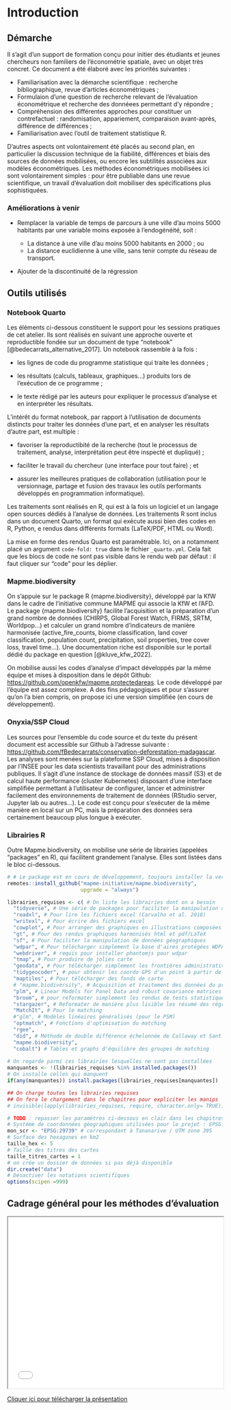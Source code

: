 # Introduction {.unnumbered}

## Démarche

Il s'agit d'un support de formation conçu pour initier des étudiants et jeunes chercheurs non familiers de l'économétrie spatiale, avec un objet très concret. Ce document a été élaboré avec les priorités suivantes :

-   Familiarisation avec la démarche scientifique : recherche bibliographique, revue d'articles économétriques ;
-   Formulaion d'une question de recherche relevant de l'évaluation économétrique et recherche des donnéees permettant d'y répondre ;
-   Compréhension des différentes approches pour constituer un contrefactuel : randomisation, appariement, comparaison avant-après, différence de différences ;
-   Familiarisation avec l'outil de traitement statistique R.

D'autres aspects ont volontairement été placés au second plan, en particulier la discussion technique de la fiabilité, différences et biais des sources de données mobilisées, ou encore les subtilités associées aux modèles économétriques. Les méthodes économétriques mobilisées ici sont volontairement simples : pour être publiable dans une revue scientifique, un travail d'évaluation doit mobiliser des spécifications plus sophistiquées.

### Améliorations à venir

-   Remplacer la variable de temps de parcours à une ville d'au moins 5000 habitants par une variable moins exposée à l'endogénéité, soit :

    -   La distance à une ville d'au moins 5000 habitants en 2000 ; ou
    -   La distance euclidienne à une ville, sans tenir compte du réseau de transport.

-   Ajouter de la discontinuité de la régression

## Outils utilisés

### Notebook Quarto

Les éléments ci-dessous constituent le support pour les sessions pratiques de cet atelier. Ils sont réalisés en suivant une approche ouverte et reproductible fondée sur un document de type "notebook" [@bedecarrats_alternative_2017]. Un notebook rassemble à la fois :

-   les lignes de code du programme statistique qui traite les données ;

-   les résultats (calculs, tableaux, graphiques...) produits lors de l'exécution de ce programme ;

-   le texte rédigé par les auteurs pour expliquer le processus d'analyse et en interpréter les résultats.

L'intérêt du format notebook, par rapport à l'utilisation de documents distincts pour traiter les données d'une part, et en analyser les résultats d'autre part, est multiple :

-   favoriser la reproductibité de la recherche (tout le processus de traitement, analyse, interprétation peut être inspecté et dupliqué) ;

-   faciliter le travail du chercheur (une interface pour tout faire) ; et

-   assurer les meilleures pratiques de collaboration (utilisation pour le versionnage, partage et fusion des travaux les outils performants développés en programmation informatique).

Les traitements sont réalisés en R, qui est à la fois un logiciel et un langage open sources dédiés à l'analyse de données. Les traitements R sont inclus dans un document Quarto, un format qui exécute aussi bien des codes en R, Python, e rendus dans différents formats (LaTeX/PDF, HTML ou Word).

La mise en forme des rendus Quarto est paramétrable. Ici, on a notamment placé un argument `code-fold: true` dans le fichier `_quarto.yml`. Cela fait que les blocs de code ne sont pas visible dans le rendu web par défaut : il faut cliquer sur "code" pour les déplier.

### Mapme.biodiversity

On s'appuie sur le package R {mapme.biodiversity}, développé par la KfW dans le cadre de l'initiative commune MAPME qui associe la KfW et l'AFD. Le package {mapme.biodiversity} facilite l'acquisition et la préparation d'un grand nombre de données (CHIRPS, Global Forest Watch, FIRMS, SRTM, Worldpop...) et calculer un grand nombre d'indicateurs de manière harmonisée (active_fire_counts, biome classification, land cover classification, population count, precipitation, soil properties, tree cover loss, travel time...). Une documentation riche est disponible sur le portail dédié du package en question [@kluve_kfw_2022].

On mobilise aussi les codes d'analyse d'impact développés par la même équipe et mises à disposition dans le dépôt Github: <https://github.com/openkfw/mapme.protectedareas>. Le code développé par l'équipe est assez complexe. A des fins pédagogiques et pour s'assurer qu'on l'a bien compris, on propose ici une version simplifiée (en cours de développement).

### Onyxia/SSP Cloud

Les sources pour l'ensemble du code source et du texte du présent document est accessible sur Github à l'adresse suivante : <https://github.com/fBedecarrats/conservation-deforestation-madagascar>. Les analyses sont menées sur la plateforme SSP Cloud, mises à disposition par l'INSEE pour les data scientists travaillant pour des administrations publiques. Il s'agit d'une instance de stockage de données massif (S3) et de calcul haute performance (cluster Kubernetes) disposant d'une interface simplifiée permettant à l'utilisateur de configurer, lancer et administrer facilement des environnements de traitement de données (RStudio server, Jupyter lab ou autres...). Le code est conçu pour s'exécuter de la même manière en local sur un PC, mais la préparation des données sera certainement beaucoup plus longue à exécuter.

### Librairies R

Outre Mapme.biodiversity, on mobilise une série de librairies (appelées "packages" en R), qui facilitent grandement l'analyse. Elles sont listées dans le bloc ci-dessous.

```r
# # Le package est en cours de développement, toujours installer la version en cours
remotes::install_github("mapme-initiative/mapme.biodiversity",
                        upgrade = "always")

librairies_requises <- c( # On liste les librairies dont on a besoin
  "tidyverse", # Une série de packages pour faciliter la manipulation de données
  "readxl", # Pour lire les fichiers excel (Carvalho et al. 2018)
  "writexl", # Pour écrire des fichiers excel
  "cowplot", # Pour arranger des graphiques en illustrations composées
  "gt", # Pour des rendus graphiques harmonisés html et pdf/LaTeX
  "sf", # Pour faciliter la manipulation de données géographiques
  "wdpar", # Pour télécharger simplement la base d'aires protégées WDPA
  "webdriver", # requis pour installer phantomjs pour wdpar
  "tmap", # Pour produire de jolies carte
  "geodata", # Pour télécharger simplement les frontières administratives
  "tidygeocoder", # pour obtenir les coordo GPS d'un point à partir de son nom
  "maptiles", # Pour télécharger des fonds de carte 
  # "mapme.biodiversity", # Acquisition et traitement des données du projet
  "plm", # Linear Models for Panel Data and robust covariance matrices
  "broom", # pour reformater simplement les rendus de tests statistiques
  "stargazer", # Reformater de manière plus lisible les résumé des régressions
  "MatchIt", # Pour le matching
  #"glm", # Modèles linéaires généralisés (pour le PSM)
  "optmatch", # Fonctions d'optimisation du matching
  "rgee",
  "did", # Méthode de double différence échelonnée de Callaway et Sant'Anna
  "mapme.biodiversity",
  "cobalt") # Tables et graphs d'équilibre des groupes de matching
  
# On regarde parmi ces librairies lesquelles ne sont pas installées
manquantes <- !(librairies_requises %in% installed.packages())
# On installe celles qui manquent
if(any(manquantes)) install.packages(librairies_requises[manquantes])

## On charge toutes les librairies requises
## On fera le chargement dans le chapitres pour expliciter les manips
# invisible(lapply(librairies_requises, require, character.only= TRUE))

# TODO : repasser les paramètres ci-dessous en clair dans les chapitres
# Système de coordonnées géographiques utilisées pour le projet : EPSG:29739
mon_scr <- "EPSG:29739" # correspondant à Tananarive / UTM zone 39S
# Surface des hexagones en km2
taille_hex <- 5
# Taille des titres des cartes
taille_titres_cartes = 1
# on crée un dossier de données si pas déjà disponible
dir.create("data")
# Désactiver les notations scientifiques
options(scipen =999)
```

## Cadrage général pour les méthodes d'évaluation

```{=html}
<iframe src="/TVM_Intro_generale.pdf" width="100%" height="400px"></iframe>
```

[Cliquer ici pour télécharger la présentation](/TVM_Intro_generale.pdf)
